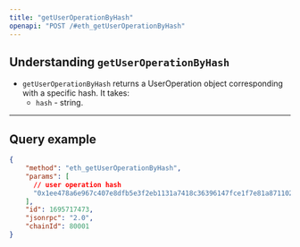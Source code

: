 ```yaml
---
title: "getUserOperationByHash"
openapi: "POST /#eth_getUserOperationByHash"
---
```


## Understanding `getUserOperationByHash`

- `getUserOperationByHash` returns a UserOperation object corresponding with a specific hash. It takes:
  - `hash` - string.

***

## Query example

```json JSON
{
    "method": "eth_getUserOperationByHash",
    "params": [
      // user operation hash
      "0x1ee478a6e967c407e8dfb5e3f2eb1131a7418c36396147fce1f7e81a871102a3"
    ],
    "id": 1695717473,
    "jsonrpc": "2.0",
    "chainId": 80001
}
```